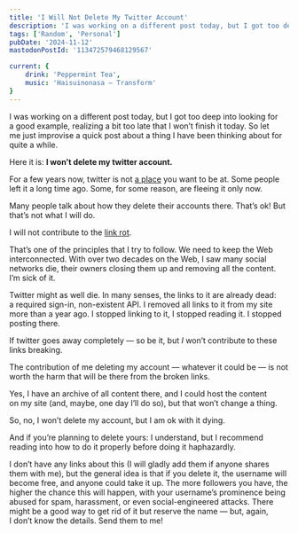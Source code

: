 ```yaml
---
title: 'I Will Not Delete My Twitter Account'
description: 'I was working on a different post today, but I got too deep into looking for a good example, realizing a bit too late that I won’t finish it today. So let me just improvise a quick post about a thing I have been thinking about for quite a while.'
tags: ['Random', 'Personal']
pubDate: '2024-11-12'
mastodonPostId: '113472579468129567'

current: {
    drink: 'Peppermint Tea',
    music: 'Haisuinonasa — Transform'
}
---
```


I was working on a different post today, but I got too deep into looking for a good example, realizing a bit too late that I won’t finish it today. So let me just improvise a quick post about a thing I have been thinking about for quite a while.

Here it is: **I won’t delete my twitter account.**

For a few years now, twitter is not [a place](https://en.wiktionary.org/wiki/Nazi_bar) you want to be at. Some people left it a long time ago. Some, for some reason, are fleeing it only now.

Many people talk about how they delete their accounts there. That’s ok! But that’s not what I will do.

I will not contribute to the [link rot](https://en.wikipedia.org/wiki/Link_rot).

That’s one of the principles that I try to follow. We need to keep the Web interconnected. With over two decades on the Web, I saw many social networks die, their owners closing them up and removing all the content. I’m sick of it.

Twitter might as well die. In many senses, the links to it are already dead: a required sign-in, non-existent API. I removed all links to it from my site more than a year ago. I stopped linking to it, I stopped reading it. I stopped posting there.

If twitter goes away completely — so be it, but _I_ won’t contribute to these links breaking.

The contribution of me deleting my account — whatever it could be — is not worth the harm that will be there from the broken links.

Yes, I have an archive of all content there, and I could host the content on my site (and, maybe, one day I’ll do so), but that won’t change a thing.

So, no, I won’t delete my account, but I am ok with it dying.

And if you’re planning to delete yours: I understand, but I recommend reading into how to do it properly before doing it haphazardly.

I don’t have any links about this (I will gladly add them if anyone shares them with me), but the general idea is that if you delete it, the username will become free, and anyone could take it up. The more followers you have, the higher the chance this will happen, with your username’s prominence being abused for spam, harassment, or even social-engineered attacks. There might be a good way to get rid of it but reserve the name — but, again, I don’t know the details. Send them to me!
